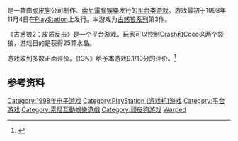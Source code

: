 {{NoteTA
| G1=Games
| 1=袋狼=>zh-hk:古惑狼;
| 2=古惑狼=>zh-hk:古惑狼;
| 3=袋狼大進擊=>zh-hk:古惑狼大進擊;
| 4=古惑狼3：扭曲=>zh-hk:古惑狼3：Warped;
| 5=古惑狼3：扭曲=>zh-tw:袋狼大進擊3：Warped
}}
{{Infobox video game
| title = 古惑狼3：扭曲
| english =Crash Bandicoot: Warped
| image = Crash Bandicoot 3 Warped Original Box Art.jpg
| caption = 美版遊戲封面
| developer = [[頑皮狗|頑皮狗]]
| publisher = [[索尼電腦娛樂|索尼電腦娛樂]]
| director = [[Jason_Rubin|Jason Rubin]]
| producer = David Bowry<br>Grady Hunt<br>[[Roppyaku_Tsurumi|Roppyaku Tsurumi]]
| designer = [[Evan_Wells|Evan Wells]]
| programmer = [[Andy_Gavin|Andy Gavin]]<br>Stephen White<br>Greg Omi<br>[[Bob_Rafei|Bob Rafei]]
| artist = [[Charles_Zembillas|Charles Zembillas]]<br>Erik Panglilinan
| writer = [[Jason_Rubin|Jason Rubin]]
| composer = [[Josh_Mancell|Josh Mancell]]
| series = [[古惑狼系列|古惑狼系列]]
| platforms = [[PlayStation|PlayStation]]
| released = {{vgrelease|NA|April 20, 1998<ref>https://www.gamespot.com/articles/hands-on-crash-3/1100-2465098/</ref>|EU|December 1998|JP|1998年12月17日}}
| genre = [[平台遊戲|平台]]
| modes = [[單人遊戲|單人]]
}}
{{vgname|古惑狼3：扭曲|en=Crash Bandicoot: Warped|cn=古惑狼3：扭曲|tw=袋狼大進擊3：Warped|hk=古惑狼3：Warped}}是一款由[[顽皮狗|顽皮狗]]公司制作、[[索尼電腦娛樂|索尼電腦娛樂]]发行的[[平台类游戏|平台类游戏]]。游戏最初于1998年11月4日在[[PlayStation_(遊戲機)|PlayStation]]上发行。本游戏为[[古惑狼系列|古惑狼系列]]第3作。

《古惑狼2：皮质反击》是一个平台游戏。玩家可以控制Crash和Coco这两个袋狼，游戏目的是获得25颗水晶。

游戏收到多数正面评价。《IGN》给予本游戏9.1/10分的评价。<ref name="IGN">{{cite web |url=http://psx.ign.com/articles/153/153919p1.html |title=''Crash Bandicoot: Warped'' - PlayStation Review at IGN |author=Randy Nelson |date=November 4, 1998 |publisher=IGN |accessdate=July 8, 2010 |quote=A drop-dead gorgeous game. The textures are impeccable, the animation's top-notch, and the special effects kick some serious booty. |archive-date=2016-03-25 |archive-url=https://web.archive.org/web/20160325200052/http://www.ign.com/articles/1998/11/05/crash-bandicoot-warped |dead-url=no }}</ref>

== 参考资料 ==
{{Reflist}}

{{古惑狼系列}}

{{DEFAULTSORT:Crash Bandicoot Warped}}
[[Category:1998年电子游戏|Category:1998年电子游戏]]
[[Category:PlayStation_(游戏机)游戏|Category:PlayStation (游戏机)游戏]]
[[Category:平台游戏|Category:平台游戏]]
[[Category:索尼互動娛樂遊戲|Category:索尼互動娛樂遊戲]]
[[Category:顽皮狗游戏|Category:顽皮狗游戏]]
[[Category:古惑狼系列|Warped]]

{{platform-videogame-stub}}
{{sony-videogame-stub}}